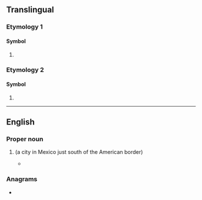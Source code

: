 {{also|tj|.tj|tj.|-tj}}
==Translingual==

===Etymology 1===

====Symbol====
{{mul-symbol}}

# {{SI-unit-abb|tera|joule|[[work]] or [[energy]]}}

===Etymology 2===

====Symbol====
{{mul-symbol}}

# {{ISO 3166|1|2|Tajikistan|from=1992}}

----

==English==

===Proper noun===
{{en-proper noun}}

# {{abbr of|en|[[Tijuana]]}} (a city in Mexico just south of the American border)
#* {{quote-book|en|passage=That was when Customs stopped every car at the S. D. border and checked for drugs, which reminds me of the first time I went to '''TJ'''—Tijuana, Mexico.|url=https://books.google.com/books?isbn=1682134822|year=2016|author=Mike Salazar|title=Steak & Cherry Pie}}

===Anagrams===
* {{anagrams|en|a=jt|JT}}